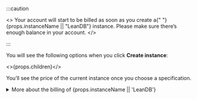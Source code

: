 
:::caution

<>
  Your account will start to be billed as soon as you create a{" "}
  {props.instanceName || "LeanDB"} instance. Please make sure there’s enough
  balance in your account.
</>

:::

You will see the following options when you click **Create instance**:

<>{props.children}</>

You’ll see the price of the current instance once you choose a specification.

<details>
<summary>More about the billing of {props.instanceName || 'LeanDB'}</summary>

<p>
  {props.instanceName || "LeanDB"} instances are charged every day. If you use
  an instance for less than one day, you will be charged for one day’s usage.
  You will be billed for your usage of the previous day every single day. You
  will be charged for your {props.instanceName || "LeanDB"} instances based on
  the specification you chose. Even though you don’t use the service after you
  create an instance, you will still be billed. You will see the prices of
  different specifications when you create your {props.instanceName || "LeanDB"}{" "}
  instance. You can also view the prices on the pricing page
  <Conditional brand="leancloud"> of the current region</Conditional>. You can view
  your bill history on <Conditional brand="leancloud">
    the Consumption details page on the dashboard
  </Conditional>
  <Conditional brand="tds">
    the Transactions page on the Developer Center
  </Conditional>
  .
</p>

:::danger

<>
  If your account maintains a negative balance for more than a month, all the{" "}
  {props.instanceName || "LeanDB"} instances in your account, including their
  data, will be deleted.
</>

:::

</details>
